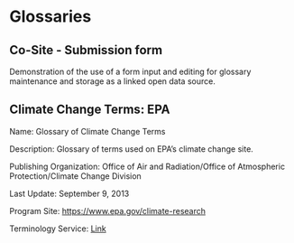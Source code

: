 # Glossaries 

## Co-Site - Submission form

Demonstration of the use of a form input and editing for glossary maintenance and storage as a linked open data source.

## Climate Change Terms: EPA

Name: Glossary of Climate Change Terms

Description: Glossary of terms used on EPA's climate change site.

Publishing Organization: Office of Air and Radiation/Office of Atmospheric Protection/Climate Change Division

Last Update: September 9, 2013

Program Site: [https://www.epa.gov/climate-research](https://www.epa.gov/climate-research)

Terminology Service: [Link](https://sor.epa.gov/sor_internet/registry/termreg/searchandretrieve/glossariesandkeywordlists/search.do?details=&vocabName=Glossary%20Climate%20Change%20Terms)

